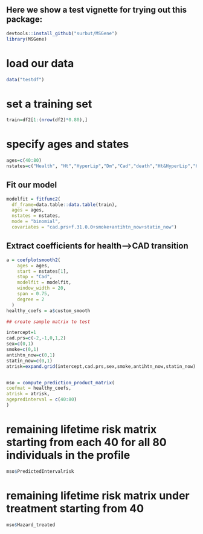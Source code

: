 

## Here we show a test vignette for trying out this package:

```r
devtools::install_github("surbut/MSGene")
library(MSGene)
```

# load our data
```r
data("testdf")
```
# set a training set
```r
train=df2[1:(nrow(df2)*0.80),]
```
# specify ages and states
```r
ages=c(40:80)
nstates=c("Health", "Ht","HyperLip","Dm","Cad","death","Ht&HyperLip","HyperLip&Dm","Ht&Dm","Ht&HyperLip&Dm")
```

## Fit our model

```r

modelfit = fitfunc2(
  df_frame=data.table::data.table(train),
  ages = ages,
  nstates = nstates,
  mode = "binomial",
  covariates = "cad.prs+f.31.0.0+smoke+antihtn_now+statin_now")
```


## Extract coefficients for health-->CAD transition
```r
a = coefplotsmooth2(
    ages = ages,
    start = nstates[1],
    stop = "Cad",
    modelfit = modelfit,
    window_width = 20,
    span = 0.75,
    degree = 2
  )
healthy_coefs = a$custom_smooth
```

```r
## create sample matrix to test

intercept=1
cad.prs=c(-2,-1,0,1,2)
sex=c(0,1)
smoke=c(0,1)
antihtn_now=c(0,1)
statin_now=c(0,1)
atrisk=expand.grid(intercept,cad.prs,sex,smoke,antihtn_now,statin_now)


mso = compute_prediction_product_matrix(
coefmat = healthy_coefs,
atrisk = atrisk,
agepredinterval = c(40:80)
)
```
# remaining lifetime risk matrix starting from each 40 for all 80 individuals in the profile

```r
mso$PredictedIntervalrisk
```

# remaining lifetime risk matrix under treatment starting from 40

```r
mso$Hazard_treated
```


